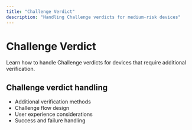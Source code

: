 ```yaml
---
title: "Challenge Verdict"
description: "Handling Challenge verdicts for medium-risk devices"
---
```


# Challenge Verdict

Learn how to handle Challenge verdicts for devices that require additional verification.

## Challenge verdict handling

- Additional verification methods
- Challenge flow design
- User experience considerations
- Success and failure handling
